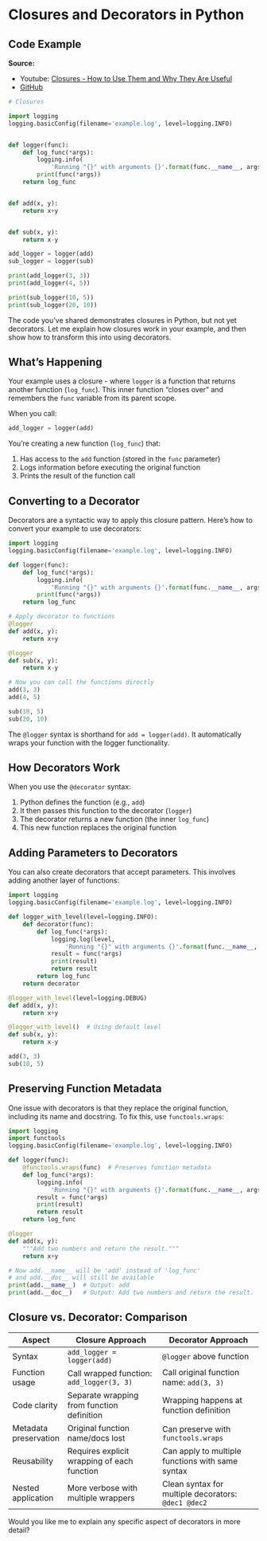 # Closures and Decorators in Python

## Code Example

**Source:**

- Youtube: [Closures - How to Use Them and Why They Are Useful](https://www.youtube.com/watch?v=swU3c34d2NQ)
- [GitHub](https://github.com/CoreyMSchafer/code_snippets/blob/master/Closures/closure.py)


```python
# Closures

import logging
logging.basicConfig(filename='example.log', level=logging.INFO)


def logger(func):
    def log_func(*args):
        logging.info(
            'Running "{}" with arguments {}'.format(func.__name__, args))
        print(func(*args))
    return log_func


def add(x, y):
    return x+y


def sub(x, y):
    return x-y

add_logger = logger(add)
sub_logger = logger(sub)

print(add_logger(3, 3))
print(add_logger(4, 5))

print(sub_logger(10, 5))
print(sub_logger(20, 10))
```

The code you've shared demonstrates closures in Python, but not yet decorators. Let me explain how closures work in your example, and then show how to transform this into using decorators.

## What's Happening

Your example uses a closure - where `logger` is a function that returns another function (`log_func`). This inner function "closes over" and remembers the `func` variable from its parent scope.

When you call:

```python
add_logger = logger(add)
```

You're creating a new function (`log_func`) that:

1. Has access to the `add` function (stored in the `func` parameter)
2. Logs information before executing the original function
3. Prints the result of the function call

## Converting to a Decorator

Decorators are a syntactic way to apply this closure pattern. Here's how to convert your example to use decorators:

```python
import logging
logging.basicConfig(filename='example.log', level=logging.INFO)

def logger(func):
    def log_func(*args):
        logging.info(
            'Running "{}" with arguments {}'.format(func.__name__, args))
        print(func(*args))
    return log_func

# Apply decorator to functions
@logger
def add(x, y):
    return x+y

@logger
def sub(x, y):
    return x-y

# Now you can call the functions directly
add(3, 3)
add(4, 5)

sub(10, 5)
sub(20, 10)
```

The `@logger` syntax is shorthand for `add = logger(add)`. It automatically wraps your function with the logger functionality.

## How Decorators Work

When you use the `@decorator` syntax:

1. Python defines the function (e.g., `add`)
2. It then passes this function to the decorator (`logger`)
3. The decorator returns a new function (the inner `log_func`)
4. This new function replaces the original function

## Adding Parameters to Decorators

You can also create decorators that accept parameters. This involves adding another layer of functions:

```python
import logging
logging.basicConfig(filename='example.log', level=logging.INFO)

def logger_with_level(level=logging.INFO):
    def decorator(func):
        def log_func(*args):
            logging.log(level, 
                'Running "{}" with arguments {}'.format(func.__name__, args))
            result = func(*args)
            print(result)
            return result
        return log_func
    return decorator

@logger_with_level(level=logging.DEBUG)
def add(x, y):
    return x+y

@logger_with_level()  # Using default level
def sub(x, y):
    return x-y

add(3, 3)
sub(10, 5)
```

## Preserving Function Metadata

One issue with decorators is that they replace the original function, including its name and docstring. To fix this, use `functools.wraps`:

```python
import logging
import functools
logging.basicConfig(filename='example.log', level=logging.INFO)

def logger(func):
    @functools.wraps(func)  # Preserves function metadata
    def log_func(*args):
        logging.info(
            'Running "{}" with arguments {}'.format(func.__name__, args))
        result = func(*args)
        print(result)
        return result
    return log_func

@logger
def add(x, y):
    """Add two numbers and return the result."""
    return x+y

# Now add.__name__ will be 'add' instead of 'log_func'
# and add.__doc__ will still be available
print(add.__name__)  # Output: add
print(add.__doc__)   # Output: Add two numbers and return the result.
```

## Closure vs. Decorator: Comparison

| Aspect | Closure Approach | Decorator Approach |
|--------|------------------|-------------------|
| Syntax | `add_logger = logger(add)` | `@logger` above function |
| Function usage | Call wrapped function: `add_logger(3, 3)` | Call original function name: `add(3, 3)` |
| Code clarity | Separate wrapping from function definition | Wrapping happens at function definition |
| Metadata preservation | Original function name/docs lost | Can preserve with `functools.wraps` |
| Reusability | Requires explicit wrapping of each function | Can apply to multiple functions with same syntax |
| Nested application | More verbose with multiple wrappers | Clean syntax for multiple decorators: `@dec1 @dec2` |

Would you like me to explain any specific aspect of decorators in more detail?